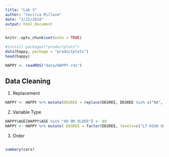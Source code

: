 ```yaml
---
title: "Lab 3"
author: "Cecilia Millane"
date: "2/15/2018"
output: html_document
---
```


```r
knitr::opts_chunk$set(echo = TRUE)
```

```r
#install.packages("productplots")
data(happy, package = "productplots")
head(happy)
```

```r
HAPPY <- readRDS("data/HAPPY.rds")
```

## Data Cleaning 

1. Replacement 

```R
HAPPY <- HAPPY %>% mutate(DEGREE = replace(DEGREE, DEGREE %in% c("NA", "DK", "IAP"), NA))
```

2. Variable Type

```R
HAPPY$AGE[HAPPY$AGE %in% "89 OR OLDER"] <- 89
HAPPY <- HAPPY %>% mutate( DEGREE = factor(DEGREE, levels=c("LT HIGH SCHOOL", "HIGH SCHOOL", "JUNIOR COLLEGE", "BACHELOR", "GRADUATE")))
```

3. Order
```R

```


```r
summary(cars)
```
